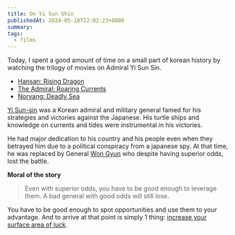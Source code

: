 ```yaml
---
title: On Yi Sun Shin
publishedAt: 2024-05-18T22:02:23+0800
summary:
tags:
  - films
---
```


Today, I spent a good amount of time on a small part of korean history by watching the trilogy of movies on Admiral Yi Sun Sin.

- [Hansan: Rising Dragon](https://www.imdb.com/title/tt21109538/)
- [The Admiral: Roaring Currents](https://www.imdb.com/title/tt3541262/)
- [Noryang: Deadly Sea](https://www.imdb.com/title/tt22813112/)

[Yi Sun-sin](https://en.wikipedia.org/wiki/Yi_Sun-sin) was a Korean admiral and military general famed for his strategies and victories against the Japanese. His turtle ships and knowledge on currents and tides were instrumental in his victories.

He had major dedication to his country and his people even when they betrayed him due to a political conspiracy from a japanese spy. At that time, he was replaced by General [Won Gyun](https://en.wikipedia.org/wiki/Won_Gyun) who despite having superior odds, lost the battle.

**Moral of the story**

> Even with superior odds, you have to be good enough to leverage them.
> A bad general with good odds will still lose.

You have to be good enough to spot opportunities and use them to your advantage. And to arrive at that point is simply 1 thing: [increase your surface area of luck](https://weichun.xyz/blog/luck).
